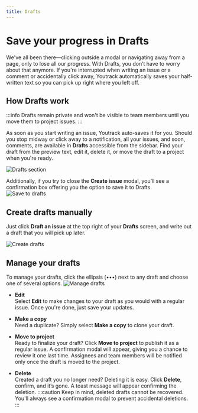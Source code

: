 ```yaml
---
title: Drafts
---
```


# Save your progress in Drafts

We've all been there—clicking outside a modal or navigating away from a page, only to lose all our progress. With Drafts, you don’t have to worry about that anymore. If you're interrupted when writing an issue or a comment or accidentally click away, Youtrack automatically saves your half-written text so you can pick up right where you left off.

## How Drafts work

:::info
Drafts remain private and won't be visible to team members until you move them to project issues.
:::

As soon as you start writing an issue, Youtrack auto-saves it for you. Should you stop midway or click away to a notification, all your issues, and soon, comments, are available in **Drafts** accessible from the sidebar. Find your draft from the preview text, edit it, delete it, or move the draft to a project when you're ready.

![Drafts section](https://media.docs.getyoutrack.io/drafts/drafts-section.webp#center)

Additionally, if you try to close the **Create issue** modal, you’ll see a confirmation box offering you the option to save it to Drafts.
![Save to drafts](https://media.docs.getyoutrack.io/drafts/save-to-drafts.webp#center)


## Create drafts manually

Just click **Draft an issue** at the top right of your **Drafts** screen, and write out a draft that you will pick up later.

![Create drafts](https://media.docs.getyoutrack.io/drafts/create-draft.webp#center)

## Manage your drafts
To manage your drafts, click the ellipsis (•••) next to any draft and choose one of several options.
![Manage drafts](https://media.docs.getyoutrack.io/drafts/manage-drafts.webp#center)

- **Edit**  
Select **Edit** to make changes to your draft as you would with a regular issue. Once you're done, just save your updates.

- **Make a copy**  
Need a duplicate? Simply select **Make a copy** to clone your draft.

- **Move to project**  
Ready to finalize your draft? Click **Move to project** to publish it as a regular issue. A confirmation modal will appear, giving you a chance to review it one last time. Assignees and team members will be notified only once the draft is moved to the project.

- **Delete**  
Created a draft you no longer need? Deleting it is easy. Click **Delete**, confirm, and it’s gone. A toast message will appear confirming the deletion.
    :::caution
    Keep in mind, deleted drafts cannot be recovered. You'll always see a confirmation modal to prevent accidental deletions.
    :::
